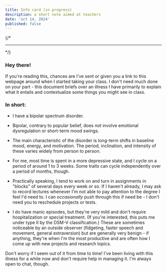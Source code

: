 ```yaml
---
title: Info card (in progress)
description: a short note aimed at teachers
date: 'oct 14, 2024'
published: false
---
```

{/* <hr /> */}
### Hey there!  
If you're reading this, chances are I've sent or given you a link to this webpage around when I started taking your class. I don't need much done on your part - this document briefs over an illness I have primarily to explain what it entails and contextualize some things you might see in class.  
  
### In short:  

- I have a bipolar spectrum disorder.  

- Bipolar, contrary to popular belief, does _not_ involve emotional dysregulation or short-term mood swings.  

- The main characteristic of the disorder is long-term shifts in baseline mood, energy, and motivation. The period, inclination, and intensity of these varies widely from person to person.

- For me, most time is spent in a more depressive state, and I cycle on a period of around 1 to 3 weeks. Some traits can cycle independently over a period of months, though.  

- Practically speaking, I tend to work on and turn in assignments in "blocks" of several days every week or so. If I haven't already, I may ask to record lectures whenever I'm not able to pay attention to the degree I feel I'd need to. I can _occasionally_ push through this if need be - I don't need you to reschedule projects or tests.  

- I do have manic episodes, but they're very mild and don't require hospitalization or special treatment. (If you're interested, this puts me under type II by the DSM-V classification.) These are sometimes noticeable by an outside observer (fidgeting, faster speech and movement, general extraversion) but are generally very benign - if anything, they're when I'm the most productive and are often how I come up with new projects and research topics.  


Don't worry if I seem out of it from time to time! I've been living with this illness for a while now and don't require help in managing it. I'm always open to chat, though.
